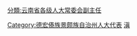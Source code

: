 [[Category:德宏傣族景颇族自治州人大代表|Category:德宏傣族景颇族自治州人大代表]]
[[分類:云南省各级人大常委会副主任|分類:云南省各级人大常委会副主任]]
[[Category:自治州人大常委会副主任|滇]]